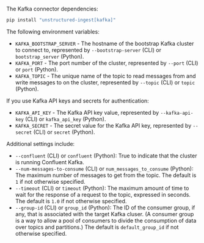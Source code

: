The Kafka connector dependencies:

  ```bash CLI, Python
  pip install "unstructured-ingest[kafka]"
  ```


<AdditionalIngestDependencies />

The following environment variables:

- `KAFKA_BOOTSTRAP_SERVER` - The hostname of the bootstrap Kafka cluster to connect to, represented by `--bootstrap-server` (CLI) or `bootstrap_server` (Python).
- `KAFKA_PORT` - The port number of the cluster, represented by `--port` (CLI) or `port` (Python).
- `KAFKA_TOPIC` - The unique name of the topic to read messages from and write messages to on the cluster, represented by `--topic` (CLI) or `topic` (Python).

If you use Kafka API keys and secrets for authentication:

- `KAFKA_API_KEY` - The Kafka API key value, represented by `--kafka-api-key` (CLI) or `kafka_api_key` (Python).
- `KAFKA_SECRET` - The secret value for the Kafka API key, represented by `--secret` (CLI) or `secret` (Python).

Additional settings include:

- `--confluent` (CLI) or `confluent` (Python): True to indicate that the cluster is running Confluent Kafka.
- `--num-messages-to-consume` (CLI) or `num_messages_to_consume` (Python): The maximum number of messages to get from the topic. The default is `1` if not otherwise specified.
- `--timeout` (CLI) or `timeout` (Python): The maximum amount of time to wait for the response of a request to the topic, expressed in seconds. The default is `1.0` if not otherwise specified.
- `--group-id` (CLI) or `group_id` (Python): The ID of the consumer group, if any, that is associated with the target Kafka cluser. 
  (A consumer group is a way to allow a pool of consumers to divide the consumption of data 
  over topics and partitions.) The default is `default_group_id` if not otherwise specified.
